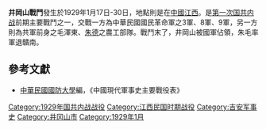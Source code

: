 {{Infobox Military Conflict|
campaign=|
image=|
caption=|
conflict=井岡山戰鬥|
partof=[[第一次国共内战|第一次国共内战]]|
date= 1929年1月17日－30日|
place=[[中國|中國]][[江西省_(中華民國)|江西]]|
result=井岡山被攻破後，朱毛退贛南|
combatant1=[[File:Flag_of_the_Republic_of_China_Army.svg|25px]]中華民國國民革命軍3軍、8軍、9軍|
combatant2=毛澤東部| 
commander1=？|
commander2=？|
strength1=|
strength2=|
casualties1=|
casualties2=|
}}
'''井岡山戰鬥'''發生於1929年1月17日-30日，地點則是在[[中國|中國]][[江西|江西]]。是[[第一次国共内战|第一次国共内战]]前期主要戰鬥之一，交戰一方為中華民國國民革命軍之3軍、8軍、9軍，另一方則為共軍前身之毛澤東、[[朱德|朱德]]之農工部隊。戰鬥末了，井岡山被國軍佔領，朱毛率軍退贛南。

==參考文獻==
*[[中華民國|中華民國]][[國防大學_(臺灣)|國防大學]]編，《中國現代軍事史主要戰役表》

{{第一次国共内战}}

[[Category:1929年国共内战战役|Category:1929年国共内战战役]]
[[Category:江西民国时期战役|Category:江西民国时期战役]]
[[Category:吉安军事史|Category:吉安军事史]]
[[Category:井冈山市|Category:井冈山市]]
[[Category:1929年1月|Category:1929年1月]]